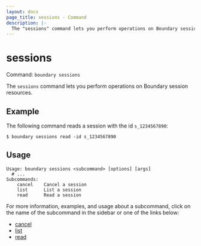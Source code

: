 ```yaml
---
layout: docs
page_title: sessions - Command
description: |-
  The "sessions" command lets you perform operations on Boundary session resources.
---
```


# sessions

Command: `boundary sessions`

The `sessions` command lets you perform operations on Boundary session resources.

## Example

The following command reads a session with the id `s_1234567890`:

```shell-session
$ boundary sessions read -id s_1234567890
```

## Usage

<CodeBlockConfig hideClipboard>

```shell-session
Usage: boundary sessions <subcommand> [options] [args]
  # ...
Subcommands:
    cancel    Cancel a session
    list      List a session
    read      Read a session
```

</CodeBlockConfig>

For more information, examples, and usage about a subcommand, click on the name
of the subcommand in the sidebar or one of the links below:

- [cancel](/boundary/docs/api-clients/commands/sessions/cancel)
- [list](/boundary/docs/api-clients/commands/sessions/list)
- [read](/boundary/docs/api-clients/commands/sessions/read)